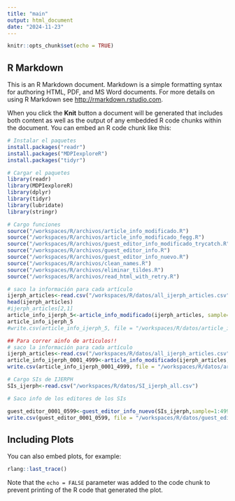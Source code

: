 ---
title: "main"
output: html_document
date: "2024-11-23"
---

```{r setup, include=FALSE}
knitr::opts_chunk$set(echo = TRUE)
```

## R Markdown

This is an R Markdown document. Markdown is a simple formatting syntax for authoring HTML, PDF, and MS Word documents. For more details on using R Markdown see <http://rmarkdown.rstudio.com>.

When you click the **Knit** button a document will be generated that includes both content as well as the output of any embedded R code chunks within the document. You can embed an R code chunk like this:

```{r cars}
# Instalar el paquetes
install.packages("readr")
install.packages("MDPIexploreR")
install.packages("tidyr")

# Cargar el paquetes
library(readr)
library(MDPIexploreR)
library(dplyr)
library(tidyr)
library(lubridate)
library(stringr)
```

```{r cars}
# Cargo funciones
source("/workspaces/R/archivos/article_info_modificado.R")
source("/workspaces/R/archivos/article_info_modificado_fegg.R")
source("/workspaces/R/archivos/guest_editor_info_modificado_trycatch.R")
source("/workspaces/R/archivos/guest_editor_info.R")
source("/workspaces/R/archivos/guest_editor_info_nuevo.R")
source("/workspaces/R/archivos/clean_names.R")
source("/workspaces/R/archivos/eliminar_tildes.R")
source("/workspaces/R/archivos/read_html_with_retry.R")
```

```{r cars}
# saco la información para cada artículo
ijerph_articles<-read.csv("/workspaces/R/datos/all_ijerph_articles.csv")
head(ijerph_articles)
#ijerph_articles[2,1]
article_info_ijerph_5<-article_info_modificado(ijerph_articles, sample=1:3)
article_info_ijerph_5
#write.csv(article_info_ijerph_5, file = "/workspaces/R/datos/article_info_ijerph_5.csv", row.names = FALSE)
```

```{r cars}
## Para correr ainfo de articulos!!
# saco la información para cada artículo
ijerph_articles<-read.csv("/workspaces/R/datos/all_ijerph_articles.csv")
article_info_ijerph_0001_4999<-article_info_modificado(ijerph_articles, sample=0001:4999) 
write.csv(article_info_ijerph_0001_4999, file = "/workspaces/R/datos/article_info_ijerph_0001_4999.csv", row.names = FALSE)
```


```{r cars}
# Cargo SIs de IJERPH
SIs_ijerph<-read.csv("/workspaces/R/datos/SI_ijerph_all.csv")

# Saco info de los editores de los SIs

guest_editor_0001_0599<-guest_editor_info_nuevo(SIs_ijerph,sample=1:4999)
write.csv(guest_editor_0001_0599, file = "/workspaces/R/datos/guest_editor_SI_0001_0599.csv", row.names = FALSE)

```
## Including Plots

You can also embed plots, for example:

```{r pressure, echo=FALSE}
rlang::last_trace()
```

Note that the `echo = FALSE` parameter was added to the code chunk to prevent printing of the R code that generated the plot.
